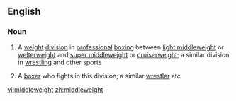==English==

===Noun===
{{wikipedia}}
{{en-noun|s|-}}

#{{uncountable}} A [[weight]] [[division]] in [[professional]] [[boxing]] between [[light middleweight]] or [[welterweight]] and [[super middleweight]] or [[cruiserweight]]; a similar division in [[wrestling]] and other sports
#{{countable}} A [[boxer]] who fights in this division; a similar [[wrestler]] etc

[[vi:middleweight]]
[[zh:middleweight]]